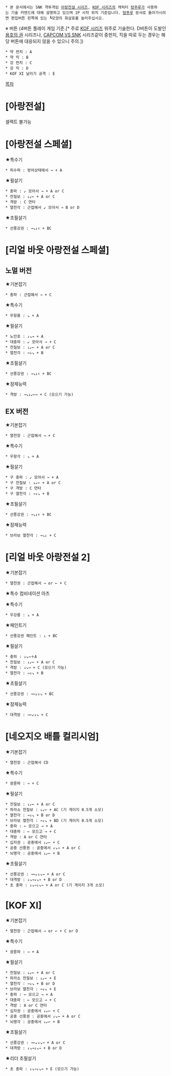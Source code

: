  * 본 문서에서는 SNK 격투게임 [[아랑전설 시리즈]], [[KOF 시리즈]]의 캐릭터 [[텅푸루]]가 사용하는 기술 커맨드에 대해 설명하고 있으며 1P 시작 위치 기준입니다. [[텅푸루]] 문서로 돌아가시려면 편집버튼 왼쪽에 있는 ┗모양의 화살표를 눌러주십시오.

※ 버튼 (4버튼 플레이 게임 기준.[* 주로 [[KOF 시리즈]] 위주로 기술한다. D버튼이 도발인 [[용호의 권]] 시리즈나, [[CAPCOM VS SNK]] 시리즈같이 중펀치, 킥을 따로 두는 경우는 해당 버튼에 대응되지 않을 수 있으니 주의.])
 * 약 펀치 : A
 * 약 킥 : B
 * 강 펀치 : C
 * 강 킥 : D
 * KOF XI 날리기 공격 : E

[[목차]]

= [아랑전설] =
셀렉트 불가능

= [아랑전설 스페셜] =
★특수기
 * 피수파 : 방어상태에서 → + A

★필살기
 * 충파 : ↙ 모아서 → + A or C
 * 전질보 : ↓↙← + A or C
 * 격방 : C 연타
 * 열천각 : 근접해서 ↙ 모아서 → B or D

★초필살기
 * 선풍강권 : →↘↓↑ + BC

= [리얼 바웃 아랑전설 스페셜] =
== 노멀 버전 ==
★기본잡기
 * 충파 : 근접해서 → + C

★특수기
 * 우항롱 : ↘ + A

★필살기
 * 노안포 : ↓↘→ + A
 * 대충파 : ↙ 모아서 → + C
 * 전질보 : ↓↙← + A or C
 * 열천각 : →↓↘ + B

★초필살기
 * 선풍강권 : →↘↓↑ + BC

★잠재능력
 * 격방 : →↘↓↙←→ + C (모으기 가능)

== EX 버전 ==
★기본잡기
 * 열천장 : 근접해서 → + C

★특수기
 * 우항각 : ↘ + A

★필살기
 * 구 충파 : ↙ 모아서 → + A
 * 구 전질보 : ↓↙← + A or C
 * 구 격방 : C 연타
 * 구 열천각 : →↓↘ + B

★초필살기
 * 선풍강권 : →↘↓↑ + BC

★잠재능력
 * 브라보 열천각 : →↘↓ + C

= [리얼 바웃 아랑전설 2] =
★기본잡기
 * 열천권 : 근접해서 → or ← + C

★특수 컴비네이션 아츠

★특수기
 * 우강룡 : ↘ + A

★페인트기
 * 선풍강권 페인트 : ↓ + BC

★필살기
 * 충파 : ↓↘→＋A
 * 전질보 : ↓↙← + A or C
 * 격방 : ↓↘→ + C (모으기 가능)
 * 열천각 : →↓↘ + B

★초필살기
 * 선풍강권 : →←↙↓↘ + BC

★잠재능력
 * 대격방 : →←↙↓↘ + C

= [네오지오 배틀 컬리시엄] =
★기본잡기
 * 열천장 : 근접해서 CD

★특수기
 * 광륜파 : → + C

★필살기
 * 전질보 : ↓↙← + A or C
 * 하라쇼 전질보 : ↓↙← + AC (기 게이지 0.5개 소모)
 * 열천각 : →↓↘ + B or D
 * 브라보 열천각 : →↓↘ + BD (기 게이지 0.5개 소모)
 * 충파 : ← 모으고 → + A
 * 대충파 : ← 모으고 → + C
 * 격방 : A or C 연타
 * 십자권 : 공중에서 ↓↙← + C
 * 공중 선풍권 : 공중에서 ↓↘→ + A or C
 * 뇌명각 : 공중에서 ↓↙← + B

★초필살기 
 * 선풍강권 : →←↙↓↘→ + A or C
 * 대격방 : ↓↘→↓↘→ + B or D
 * 초 충파 : ↓↘→↓↘→ + A or C (기 게이지 3개 소모)

= [KOF XI] =
★기본잡기
 * 열천장 : 근접해서 → or ← + C or D

★특수기
 * 광륜파 : → + A

★필살기
 * 전질보 : ↓↙← + A or C
 * 하라쇼 전질보 : ↓↙← + E
 * 열천각 : →↓↘ + B or D
 * 브라보 열천각 : →↓↘ + E
 * 충파 : ← 모으고 → + A
 * 대충파 : ← 모으고 → + C
 * 격방 : A or C 연타
 * 십자권 : 공중에서 ↓↙← + C
 * 공중 선풍권 : 공중에서 ↓↘→ + A or C
 * 뇌명각 : 공중에서 ↓↙← + B

★초필살기 
 * 선풍강권 : →←↙↓↘→ + A or C
 * 대격방 : ↓↘→↓↘→ + B or D

★리더 초필살기
 * 초 충파 : ↓↘→↓↘→ + E (모으기 가능)
